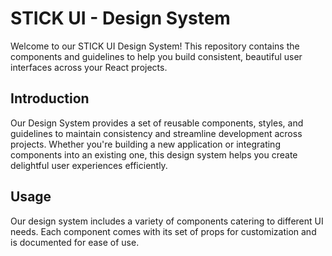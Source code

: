 
<Meta title="STICK UI/Introduction" />

# STICK UI - Design System

Welcome to our STICK UI Design System! This repository contains the components and guidelines to help you build consistent, beautiful user interfaces across your React projects.

## Introduction

Our Design System provides a set of reusable components, styles, and guidelines to maintain consistency and streamline development across projects. Whether you're building a new application or integrating components into an existing one, this design system helps you create delightful user experiences efficiently.

## Usage

Our design system includes a variety of components catering to different UI needs. Each component comes with its set of props for customization and is documented for ease of use.
